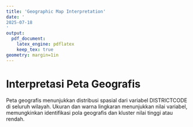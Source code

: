 ```yaml
---
title: 'Geographic Map Interpretation'
date: '
2025-07-18
'
output:
  pdf_document:
    latex_engine: pdflatex
    keep_tex: true
geometry: margin=1in
---
```

\usepackage{booktabs}
\usepackage{longtable}
\usepackage{caption}
\usepackage[utf8]{inputenc}
\usepackage{geometry}
\geometry{a4paper, margin=1in}
\usepackage{parskip}
\setlength{\parskip}{0.5em}

# Interpretasi Peta Geografis

Peta geografis menunjukkan distribusi spasial dari variabel 
DISTRICTCODE
 di seluruh wilayah. Ukuran dan warna lingkaran menunjukkan nilai variabel,
 memungkinkan identifikasi pola geografis dan kluster nilai tinggi atau rendah.
